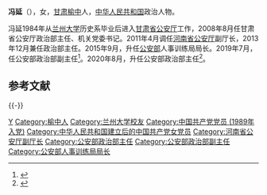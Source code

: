 '''冯延'''（{{bd|1962年|4月||catIdx=Feng冯}}），女，[[甘肃|甘肃]][[榆中|榆中]]人，[[中华人民共和国|中华人民共和国]]政治人物。

冯延1984年从[[兰州大学|兰州大学]]历史系毕业后进入[[甘肃省公安厅|甘肃省公安厅]]工作，2008年8月任甘肃省公安厅政治部主任、机关党委书记。2011年4月调任[[河南省公安厅|河南省公安厅]]副厅长，2013年12月兼任政治部主任。2015年9月，升任[[中华人民共和国公安部|公安部]]人事训练局局长。2019年7月，任公安部政治部副主任<ref>{{cite web |title=冯延出任公安部政治部副主任，此前担任公安部人事训练局局长 |url=https://www.sohu.com/a/327920497_260616 |website=搜狐 |accessdate=2020-09-03 |date=2019-07-19}}</ref>。2020年8月，升任公安部政治部主任<ref>{{cite web |title=冯延担任公安部党委委员、政治部主任 |url=https://view.inews.qq.com/a/20200903A0KUV000 |website=腾讯 |accessdate=2020-09-03 |date=2020-09-03}}</ref>。

== 参考文献 ==
{{Reflist}}

{{-}}
{{中华人民共和国公安部}}

{{Authority control}}

{{DEFAULTSORT:Feng冯}}
[[Category:冯姓|Y]]
[[Category:榆中人|Category:榆中人]]
[[Category:兰州大学校友|Category:兰州大学校友]]
[[Category:中国共产党党员_(1989年入党)|Category:中国共产党党员 (1989年入党)]]
[[Category:中华人民共和国建立后的中国共产党女党员|Category:中华人民共和国建立后的中国共产党女党员]]
[[Category:河南省公安厅副厅长|Category:河南省公安厅副厅长]]
[[Category:公安部政治部主任|Category:公安部政治部主任]]
[[Category:公安部政治部副主任|Category:公安部政治部副主任]]
[[Category:公安部人事训练局局长|Category:公安部人事训练局局长]]

{{中华人民共和国政治人物小作品}}
